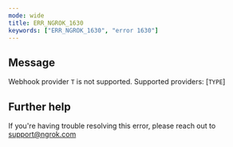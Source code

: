```yaml
---
mode: wide
title: ERR_NGROK_1630
keywords: ["ERR_NGROK_1630", "error 1630"]
---
```


## Message

Webhook provider `T` is not supported. Supported providers: [`TYPE`]

## Further help

If you're having trouble resolving this error, please reach out to [support@ngrok.com](mailto:support@ngrok.com?subject=Help%20with%20ERR_NGROK_1630)
